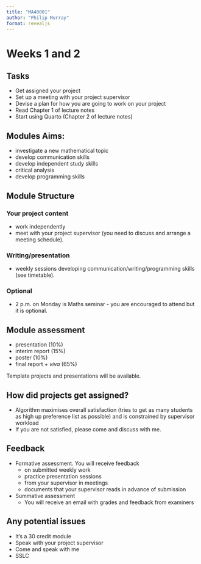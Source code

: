 ```yaml
---
title: "MA40001"
author: "Philip Murray"
format: revealjs
---
```


# Weeks 1 and 2
## Tasks 

- Get assigned your project
- Set up a meeting with your project supervisor
- Devise a plan for how you are going to work on your project
- Read Chapter 1 of lecture notes
- Start using Quarto (Chapter 2 of lecture notes)



## Modules Aims:

* investigate a new mathematical topic
* develop communication skills
* develop independent study skills
* critical analysis
* develop programming skills

##  Module Structure


### Your project content

* work independently 
* meet with your project supervisor (you need to discuss and arrange a meeting schedule).

### Writing/presentation

* weekly sessions developing communication/writing/programming skills (see timetable).


### Optional

* 2 p.m. on Monday is Maths seminar - you are encouraged to attend but it is optional.



## Module assessment

* presentation (10%)
* interim report (15%)
* poster (10%)
* final report + *viva* (65%)

Template projects and presentations will be available.

## How did projects get assigned?

* Algorithm maximises overall satisfaction (tries to get as many students as high up preference list as possible) and is constrained by supervisor workload
* If you are not satisfied, please come and discuss with me.

## Feedback 

* Formative assessment. You will receive feedback 
    * on submitted weekly work
    * practice presentation sessions
    * from your supervisor in meetings
    * documents that your supervisor reads in advance of submission
* Summative assessment
    * You will receive an email with grades and feedback from examiners

## Any potential issues

* It's a 30 credit module
* Speak with your project supervisor
* Come and speak with me
* SSLC

